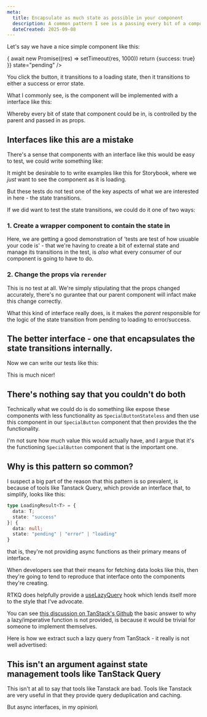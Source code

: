 ```yaml
---
meta:
  title: Encapsulate as much state as possible in your component
  description: A common pattern I see is a passing every bit of a component's state in as a prop. This just puts the responsibility of that component's actual useful logic on to the parent. 
  dateCreated: 2025-09-08
---
```



Let's say we have a nice simple component like this: 

<DemoFrame description="A button component with different states - try clicking it to see state transitions">
  <SpecialButton2 onClick={async () => {
    await new Promise((res) => setTimeout(res, 1000))
    return {success: true}
  }} state="pending" />
</DemoFrame>


You click the button, it transitions to a loading state, then it transitions to either a success or error state. 

What I commonly see, is the component will be implemented with a interface like this: 

<GithubPermalinkRsc permalink="https://github.com/dwjohnston/example-react-autocomplete/blob/ade0ca08dd8883c372ae7c11bd76133c8841aae9/src/lib/Autocomplete_A/Autocomplete.tsx#L4-L17"/>

Whereby every bit of state that component could be in, is controlled by the parent and passed in as props.

## Interfaces like this are a mistake

There's a sense that components with an interface like this would be easy to test, we could write something like: 

It might be desirable to to write examples like this for Storybook, where we _just_ want to see the component as it is loading. 

But these tests do not test one of the key aspects of what we are interested in here - the state transitions. 

If we did want to test the state transitions, we could do it one of two ways: 

### 1. Create a wrapper component to contain the state in 

Here, we are getting a good demonstration of 'tests are test of how usuable your code is' - that we're having to create a bit of external state and manage its transitions in the test, is _also_ what every consumer of our component is going to have to do. 

### 2. Change the props via `rerender`


This is no test at all. We're simply stipulating that the props changed accurately, there's no gurantee that our parent component will infact make this change correctly. 

What this kind of interface really does, is it makes the _parent_ responsible for the logic of the state transition from pending to loading to error/success.  


## The better interface - one that encapsulates the state transitions internally. 



Now we can write our tests like this:


This is much nicer!


## There's nothing say that you couldn't do both

Technically what we could do is do something like expose these components with less functionality as `SpecialButtonStateless` and then use this component in our `SpecialButton` component that then provides the the functionality. 

I'm not sure how much value this would actually have, and I argue that it's the functioning `SpecialButton` component that is the important one.  

## Why is this pattern so common? 

I suspect a big part of the reason that this pattern is so prevalent, is because of tools like Tanstack Query, which provide an interface that, to simplify, looks like this: 

```typescript
type LoadingResult<T> = {
  data: T; 
  state: "success"
}| {
  data: null;
  state: "pending" | "error" | "loading" 
}
```

that is, they're not providing async functions as their primary means of interface. 

When developers see that their means for fetching data looks like this, then they're going to tend to reproduce that interface onto the components they're creating. 

RTKQ does helpfully provide a [useLazyQuery](https://redux-toolkit.js.org/rtk-query/api/created-api/hooks#uselazyquery) hook which lends itself more to the style that I've advocate. 

You can see [this discussion on TanStack's Github](https://github.com/TanStack/query/discussions/1205) the basic answer to why a lazy/imperative function is not provided, is because it would be trivial for someone to implement themselves.

Here is how we extract such a lazy query from TanStack - it really is not well advertised: 


## This isn't an argument against state management tools like TanStack Query

This isn't at all to say that tools like Tanstack are bad. Tools like Tanstack are very useful in that they provide query deduplication and caching.

But async interfaces, in my opinion\


